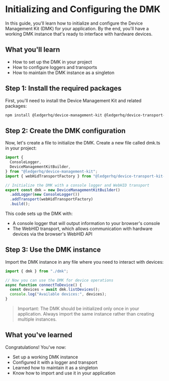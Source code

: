 # Initializing and Configuring the DMK

In this guide, you'll learn how to initialize and configure the Device Management Kit (DMK) for your application. By the end, you'll have a working DMK instance that's ready to interface with hardware devices.

## What you'll learn

- How to set up the DMK in your project
- How to configure loggers and transports
- How to maintain the DMK instance as a singleton

## Step 1: Install the required packages

First, you'll need to install the Device Management Kit and related packages:

```bash
npm install @ledgerhq/device-management-kit @ledgerhq/device-transport-kit-web-hid
```

## Step 2: Create the DMK configuration

Now, let's create a file to initialize the DMK. Create a new file called dmk.ts in your project:

```ts
import {
  ConsoleLogger,
  DeviceManagementKitBuilder,
} from "@ledgerhq/device-management-kit";
import { webHidTransportFactory } from "@ledgerhq/device-transport-kit-web-hid";

// Initialize the DMK with a console logger and WebHID transport
export const dmk = new DeviceManagementKitBuilder()
  .addLogger(new ConsoleLogger())
  .addTransport(webHidTransportFactory)
  .build();
```

This code sets up the DMK with:

- A console logger that will output information to your browser's console
- The WebHID transport, which allows communication with hardware devices via the browser's WebHID API

## Step 3: Use the DMK instance

Import the DMK instance in any file where you need to interact with devices:

```ts
import { dmk } from "./dmk";

// Now you can use the DMK for device operations
async function connectToDevice() {
  const devices = await dmk.listDevices();
  console.log("Available devices:", devices);
}
```

> Important: The DMK should be initialized only once in your application. Always import the same instance rather than creating multiple instances.

## What you've learned

Congratulations! You've now:

- Set up a working DMK instance
- Configured it with a logger and transport
- Learned how to maintain it as a singleton
- Know how to import and use it in your application
